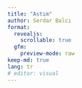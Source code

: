 ```yaml
---
title: "Astım"
author: Serdar Balcı
format:
  revealjs:
    scrollable: true
  gfm:
    preview-mode: raw
keep-md: true
lang: tr
# editor: visual
---
```

